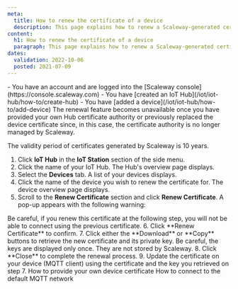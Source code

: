 ```yaml
---
meta:
  title: How to renew the certificate of a device
  description: This page explains how to renew a Scaleway-generated certificate of a device.
content:
  h1: How to renew the certificate of a device
  paragraph: This page explains how to renew a Scaleway-generated certificate of a device.
dates:
  validation: 2022-10-06
  posted: 2021-07-09
---
```


<Message type="requirement">
  - You have an account and are logged into the [Scaleway console](https://console.scaleway.com)
  - You have [created an IoT Hub](/iot/iot-hub/how-to/create-hub)
  - You have [added a device](/iot/iot-hub/how-to/add-device)
</Message>

<Message type="important">
The renewal feature becomes unavailable once you have provided your own Hub certificate authority or previously replaced the device certificate since, in this case, the certificate authority is no longer managed by Scaleway.

The validity period of certificates generated by Scaleway is 10 years.
</Message>

1. Click **IoT Hub** in the **IoT Station** section of the side menu.
2. Click the name of your IoT Hub. The Hub's overview page displays.
3. Select the **Devices** tab. A list of your devices displays.
4. Click the name of the device you wish to renew the certificate for. The device overview page displays.
5. Scroll to the **Renew Certificate** section and click **Renew Certificate**. A pop-up appears with the following warning:
  <Message type="important">
    Be careful, if you renew this certificate at the following step, you will not be able to connect using the previous certificate.
  </Message>
6. Click **Renew Certificate** to confirm.
7. Click either the **Download** or **Copy** buttons to retrieve the new certificate and its private key.
    <Lightbox src="scaleway-iothub-device-renew-cert.webp" alt="" />

  <Message type="important">
    Be careful, the keys are displayed only once. They are not stored by Scaleway.
  </Message>
8. Click **Close** to complete the renewal process.
9. Update the certificate on your device (MQTT client) using the certificate and the key you retrieved on step 7.

<Navigation title="See Also">
  <PreviousButton to="/iot/iot-hub/how-to/provide-own-device-certificate">How to provide your own device certificate</PreviousButton>
  <NextButton to="/iot/iot-hub/how-to/connect-default-mqtt-network/">How to connect to the default MQTT network</NextButton>
</Navigation>
